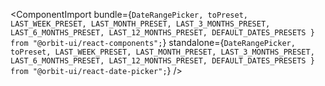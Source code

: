 
<ComponentImport
    bundle={`
            DateRangePicker,
            toPreset,
            LAST_WEEK_PRESET,
            LAST_MONTH_PRESET,
            LAST_3_MONTHS_PRESET,
            LAST_6_MONTHS_PRESET,
            LAST_12_MONTHS_PRESET,
            DEFAULT_DATES_PRESETS
        } from "@orbit-ui/react-components";
    `}
    standalone={`
            DateRangePicker,
            toPreset,
            LAST_WEEK_PRESET,
            LAST_MONTH_PRESET,
            LAST_3_MONTHS_PRESET,
            LAST_6_MONTHS_PRESET,
            LAST_12_MONTHS_PRESET,
            DEFAULT_DATES_PRESETS
        } from "@orbit-ui/react-date-picker";
    `}
/>
